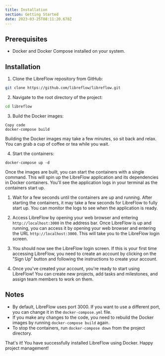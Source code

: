 ```yaml
---
title: Installation
section: Getting Started
date: 2023-03-25T08:11:20.678Z
---
```


## Prerequisites

- Docker and Docker Compose installed on your system.

## Installation

1. Clone the LibreFlow repository from GitHub:

```bash
git clone https://github.com/libreflow/libreflow.git
```

2. Navigate to the root directory of the project:

```bash
cd libreflow
```

3. Build the Docker images:

```
Copy code
docker-compose build
```

Building the Docker images may take a few minutes, so sit back and relax. You can grab a cup of coffee or tea while you wait.

4. Start the containers:

```
docker-compose up -d
```

Once the images are built, you can start the containers with a single command.
This will spin up the LibreFlow application and its dependencies in Docker
containers. You'll see the application logs in your terminal as the containers
start up.

1. Wait for a few seconds until the containers are up and running. After
   starting the containers, it may take a few seconds for LibreFlow to fully start
   up. You can monitor the logs to see when the application is ready.

2. Access LibreFlow by opening your web browser and entering
   `http://localhost:3000` in the address bar. Once LibreFlow is up and running,
   you can access it by opening your web browser and entering the URL
   `http://localhost:3000`. This will take you to the LibreFlow login screen.

3. You should now see the LibreFlow login screen. If this is your first time
   accessing LibreFlow, you need to create an account by clicking on the
   "Sign Up" button and following the instructions to create your
   account.

4. Once you've created your account, you're ready to start using
   LibreFlow! You can create new projects, add tasks and milestones, and assign
   team members to work on them.

## Notes

- By default, LibreFlow uses port 3000. If you want to use a different port, you can change it in the `docker-compose.yml` file.
- If you make any changes to the code, you need to rebuild the Docker images by running `docker-compose build` again.
- To stop the containers, run `docker-compose down` from the project directory.

That's it! You have successfully installed LibreFlow using Docker. Happy project management!
